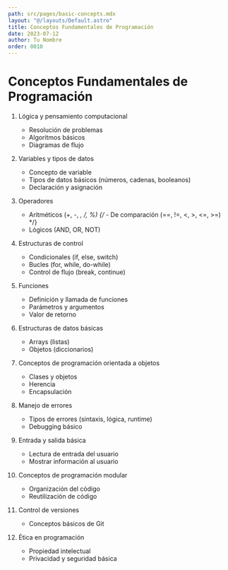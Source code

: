 ```yaml
---
path: src/pages/basic-concepts.mdx
layout: "@/layouts/Default.astro"
title: Conceptos Fundamentales de Programación
date: 2023-07-12
author: Tu Nombre
order: 0010
---
```


# Conceptos Fundamentales de Programación

1. Lógica y pensamiento computacional
   - Resolución de problemas
   - Algoritmos básicos
   - Diagramas de flujo

2. Variables y tipos de datos
   - Concepto de variable
   - Tipos de datos básicos (números, cadenas, booleanos)
   - Declaración y asignación

3. Operadores
   - Aritméticos (+, -, *, /, %)
   {/* - De comparación (==, !=, <, >, <=, >=) */}
   - Lógicos (AND, OR, NOT)

4. Estructuras de control
   - Condicionales (if, else, switch)
   - Bucles (for, while, do-while)
   - Control de flujo (break, continue)

5. Funciones
   - Definición y llamada de funciones
   - Parámetros y argumentos
   - Valor de retorno

6. Estructuras de datos básicas
   - Arrays (listas)
   - Objetos (diccionarios)

7. Conceptos de programación orientada a objetos
   - Clases y objetos
   - Herencia
   - Encapsulación

8. Manejo de errores
   - Tipos de errores (sintaxis, lógica, runtime)
   - Debugging básico

9. Entrada y salida básica
   - Lectura de entrada del usuario
   - Mostrar información al usuario

10. Conceptos de programación modular
    - Organización del código
    - Reutilización de código

11. Control de versiones
    - Conceptos básicos de Git

12. Ética en programación
    - Propiedad intelectual
    - Privacidad y seguridad básica
